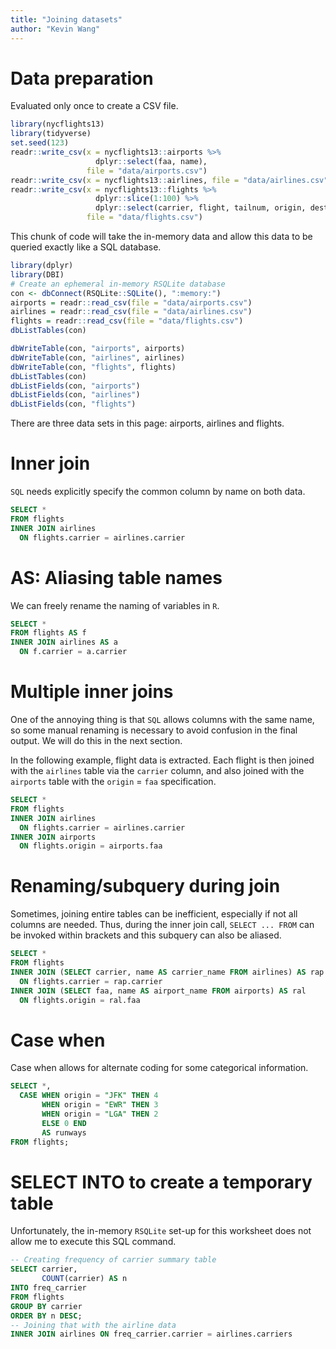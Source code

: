 ```yaml
---
title: "Joining datasets"
author: "Kevin Wang"
---
```


# Data preparation 

Evaluated only once to create a CSV file.

```r
library(nycflights13)
library(tidyverse)
set.seed(123)
readr::write_csv(x = nycflights13::airports %>% 
                   dplyr::select(faa, name), 
                 file = "data/airports.csv")
readr::write_csv(x = nycflights13::airlines, file = "data/airlines.csv")
readr::write_csv(x = nycflights13::flights %>% 
                   dplyr::slice(1:100) %>% 
                   dplyr::select(carrier, flight, tailnum, origin, dest), 
                 file = "data/flights.csv")
```

This chunk of code will take the in-memory data and allow this data to be queried exactly like a SQL database. 

```r
library(dplyr)
library(DBI)
# Create an ephemeral in-memory RSQLite database
con <- dbConnect(RSQLite::SQLite(), ":memory:")
airports = readr::read_csv(file = "data/airports.csv")
airlines = readr::read_csv(file = "data/airlines.csv")
flights = readr::read_csv(file = "data/flights.csv")
dbListTables(con)

dbWriteTable(con, "airports", airports)
dbWriteTable(con, "airlines", airlines)
dbWriteTable(con, "flights", flights)
dbListTables(con)
dbListFields(con, "airports")
dbListFields(con, "airlines")
dbListFields(con, "flights")
```

There are three data sets in this page: airports, airlines and flights. 

# Inner join

`SQL` needs explicitly specify the common column by name on both data.

```sql
SELECT *
FROM flights
INNER JOIN airlines
  ON flights.carrier = airlines.carrier
```

# AS: Aliasing table names

We can freely rename the naming of variables in `R`. 

```sql
SELECT *
FROM flights AS f
INNER JOIN airlines AS a
  ON f.carrier = a.carrier
```

# Multiple inner joins 

One of the annoying thing is that `SQL` allows columns with the same name, so some manual renaming is necessary to avoid confusion in the final output. We will do this in the next section.

In the following example, flight data is extracted. Each flight is then joined with the `airlines` table via the `carrier` column, and also joined with the `airports` table with the `origin` = `faa` specification. 

```sql
SELECT *
FROM flights
INNER JOIN airlines
  ON flights.carrier = airlines.carrier
INNER JOIN airports
  ON flights.origin = airports.faa
```

# Renaming/subquery during join 

Sometimes, joining entire tables can be inefficient, especially if not all columns are needed. Thus, during the inner join call, `SELECT ... FROM` can be invoked within brackets and this subquery can also be aliased. 

```sql
SELECT *
FROM flights
INNER JOIN (SELECT carrier, name AS carrier_name FROM airlines) AS rap
  ON flights.carrier = rap.carrier
INNER JOIN (SELECT faa, name AS airport_name FROM airports) AS ral
  ON flights.origin = ral.faa
```

# Case when

Case when allows for alternate coding for some categorical information. 

```sql
SELECT *, 
  CASE WHEN origin = "JFK" THEN 4
       WHEN origin = "EWR" THEN 3
       WHEN origin = "LGA" THEN 2
       ELSE 0 END
       AS runways
FROM flights;
```

# SELECT INTO to create a temporary table 

Unfortunately, the in-memory `RSQLite` set-up for this worksheet does not allow me to execute this SQL command. 

```sql
-- Creating frequency of carrier summary table
SELECT carrier,
       COUNT(carrier) AS n
INTO freq_carrier
FROM flights
GROUP BY carrier
ORDER BY n DESC;
-- Joining that with the airline data
INNER JOIN airlines ON freq_carrier.carrier = airlines.carriers
```
